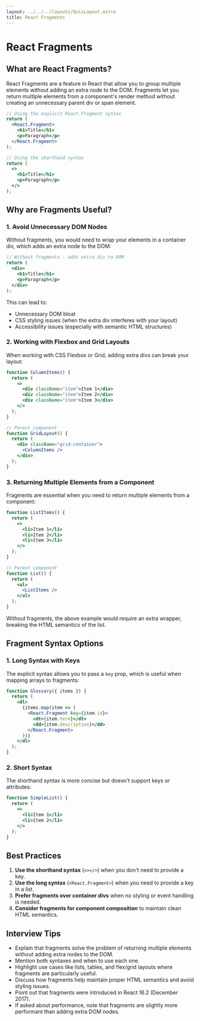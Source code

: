 ```yaml
---
layout: ../../../layouts/QuizLayout.astro
title: React Fragments
---
```


# React Fragments

## What are React Fragments?

React Fragments are a feature in React that allow you to group multiple elements without adding an extra node to the DOM. Fragments let you return multiple elements from a component's render method without creating an unnecessary parent div or span element.

```jsx
// Using the explicit React.Fragment syntax
return (
  <React.Fragment>
    <h1>Title</h1>
    <p>Paragraph</p>
  </React.Fragment>
);

// Using the shorthand syntax
return (
  <>
    <h1>Title</h1>
    <p>Paragraph</p>
  </>
);
```

## Why are Fragments Useful?

### 1. Avoid Unnecessary DOM Nodes

Without fragments, you would need to wrap your elements in a container div, which adds an extra node to the DOM:

```jsx
// Without fragments - adds extra div to DOM
return (
  <div>
    <h1>Title</h1>
    <p>Paragraph</p>
  </div>
);
```

This can lead to:
- Unnecessary DOM bloat
- CSS styling issues (when the extra div interferes with your layout)
- Accessibility issues (especially with semantic HTML structures)

### 2. Working with Flexbox and Grid Layouts

When working with CSS Flexbox or Grid, adding extra divs can break your layout:

```jsx
function ColumnItems() {
  return (
    <>
      <div className="item">Item 1</div>
      <div className="item">Item 2</div>
      <div className="item">Item 3</div>
    </>
  );
}

// Parent component
function GridLayout() {
  return (
    <div className="grid-container">
      <ColumnItems />
    </div>
  );
}
```

### 3. Returning Multiple Elements from a Component

Fragments are essential when you need to return multiple elements from a component:

```jsx
function ListItems() {
  return (
    <>
      <li>Item 1</li>
      <li>Item 2</li>
      <li>Item 3</li>
    </>
  );
}

// Parent component
function List() {
  return (
    <ul>
      <ListItems />
    </ul>
  );
}
```

Without fragments, the above example would require an extra wrapper, breaking the HTML semantics of the list.

## Fragment Syntax Options

### 1. Long Syntax with Keys

The explicit syntax allows you to pass a `key` prop, which is useful when mapping arrays to fragments:

```jsx
function Glossary({ items }) {
  return (
    <dl>
      {items.map(item => (
        <React.Fragment key={item.id}>
          <dt>{item.term}</dt>
          <dd>{item.description}</dd>
        </React.Fragment>
      ))}
    </dl>
  );
}
```

### 2. Short Syntax

The shorthand syntax is more concise but doesn't support keys or attributes:

```jsx
function SimpleList() {
  return (
    <>
      <li>Item 1</li>
      <li>Item 2</li>
    </>
  );
}
```

## Best Practices

1. **Use the shorthand syntax** (`<></>`) when you don't need to provide a key.
2. **Use the long syntax** (`<React.Fragment>`) when you need to provide a key in a list.
3. **Prefer fragments over container divs** when no styling or event handling is needed.
4. **Consider fragments for component composition** to maintain clean HTML semantics.

## Interview Tips

- Explain that fragments solve the problem of returning multiple elements without adding extra nodes to the DOM.
- Mention both syntaxes and when to use each one.
- Highlight use cases like lists, tables, and flex/grid layouts where fragments are particularly useful.
- Discuss how fragments help maintain proper HTML semantics and avoid styling issues.
- Point out that fragments were introduced in React 16.2 (December 2017).
- If asked about performance, note that fragments are slightly more performant than adding extra DOM nodes.
